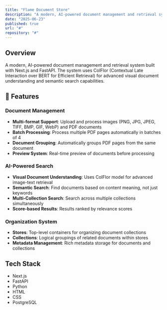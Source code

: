 ```yaml
---
title: "Flame Document Store"
description: "A modern, AI-powered document management and retrieval system with advanced visual document understanding"
date: "2025-06-23"
published: true
url: "#"
repository: "#"
---
```


## Overview
A modern, AI-powered document management and retrieval system built with Next.js and FastAPI. The system uses ColFlor (Contextual Late Interaction over BERT for Efficient Retrieval) for advanced visual document understanding and semantic search capabilities.

## 🚀 Features

### Document Management
- **Multi-format Support**: Upload and process images (PNG, JPG, JPEG, TIFF, BMP, GIF, WebP) and PDF documents
- **Batch Processing**: Process multiple PDF pages automatically in batches of 4
- **Document Grouping**: Automatically groups PDF pages from the same document
- **Preview System**: Real-time preview of documents before processing

### AI-Powered Search
- **Visual Document Understanding**: Uses ColFlor model for advanced image-text retrieval
- **Semantic Search**: Find documents based on content meaning, not just keywords
- **Multi-Collection Search**: Search across multiple collections simultaneously
- **Score-based Results**: Results ranked by relevance scores

### Organization System
- **Stores**: Top-level containers for organizing document collections
- **Collections**: Logical groupings of related documents within stores
- **Metadata Management**: Rich metadata storage for documents and collections

## Tech Stack
- Next.js
- FastAPI
- Python
- HTML
- CSS
- PostgreSQL
